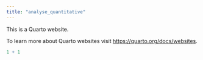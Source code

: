```yaml
---
title: "analyse_quantitative"
---
```


This is a Quarto website.

To learn more about Quarto websites visit <https://quarto.org/docs/websites>.

```r
1 + 1
```

